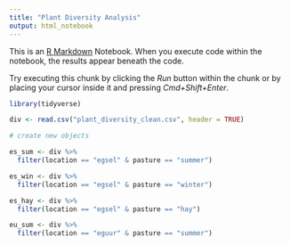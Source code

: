 ```yaml
---
title: "Plant Diversity Analysis"
output: html_notebook
---
```


This is an [R Markdown](http://rmarkdown.rstudio.com) Notebook. When you execute code within the notebook, the results appear beneath the code. 

Try executing this chunk by clicking the *Run* button within the chunk or by placing your cursor inside it and pressing *Cmd+Shift+Enter*. 

```r

library(tidyverse)

div <- read.csv("plant_diversity_clean.csv", header = TRUE)

```

```r

# create new objects

es_sum <- div %>% 
  filter(location == "egsel" & pasture == "summer")

es_win <- div %>% 
  filter(location == "egsel" & pasture == "winter")

es_hay <- div %>% 
  filter(location == "egsel" & pasture == "hay")

eu_sum <- div %>% 
  filter(location == "eguur" & pasture == "summer")


```

